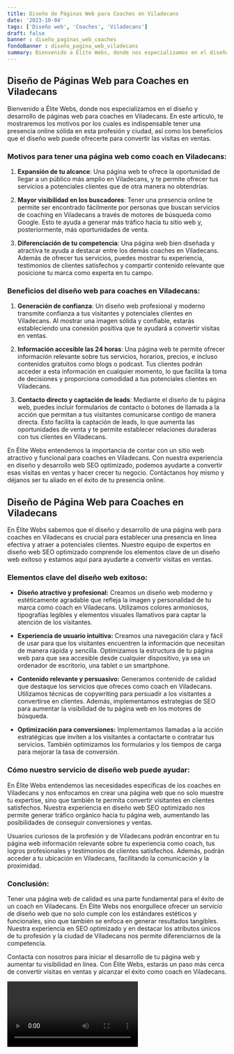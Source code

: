 ```yaml
---
title: Diseño de Páginas Web para Coaches en Viladecans
date: '2023-10-04'
tags: ['Diseño web', 'Coaches', 'Viladecans']
draft: false
banner : diseño_paginas_web_coaches
fondoBanner : diseño_pagina_web_viladecans
summary: Bienvenido a Élite Webs, donde nos especializamos en el diseño y desarrollo de páginas web para coaches en Viladecans. En este artículo, te mostraremos los motivos por los cuales es indispensable tener una presencia online sólida en esta profesión y ciudad, así como los beneficios que el diseño web puede ofrecerte para convertir las visitas en ventas.
---
```


## Diseño de Páginas Web para Coaches en Viladecans

Bienvenido a Élite Webs, donde nos especializamos en el diseño y desarrollo de páginas web para coaches en Viladecans. En este artículo, te mostraremos los motivos por los cuales es indispensable tener una presencia online sólida en esta profesión y ciudad, así como los beneficios que el diseño web puede ofrecerte para convertir las visitas en ventas.

### Motivos para tener una página web como coach en Viladecans:

1. **Expansión de tu alcance**: Una página web te ofrece la oportunidad de llegar a un público más amplio en Viladecans, y te permite ofrecer tus servicios a potenciales clientes que de otra manera no obtendrías.

2. **Mayor visibilidad en los buscadores**: Tener una presencia online te permite ser encontrado fácilmente por personas que buscan servicios de coaching en Viladecans a través de motores de búsqueda como Google. Esto te ayuda a generar más tráfico hacia tu sitio web y, posteriormente, más oportunidades de venta.

3. **Diferenciación de tu competencia**: Una página web bien diseñada y atractiva te ayuda a destacar entre los demás coaches en Viladecans. Además de ofrecer tus servicios, puedes mostrar tu experiencia, testimonios de clientes satisfechos y compartir contenido relevante que posicione tu marca como experta en tu campo.

### Beneficios del diseño web para coaches en Viladecans:

1. **Generación de confianza**: Un diseño web profesional y moderno transmite confianza a tus visitantes y potenciales clientes en Viladecans. Al mostrar una imagen sólida y confiable, estarás estableciendo una conexión positiva que te ayudará a convertir visitas en ventas.

2. **Información accesible las 24 horas**: Una página web te permite ofrecer información relevante sobre tus servicios, horarios, precios, e incluso contenidos gratuitos como blogs o podcast. Tus clientes podrán acceder a esta información en cualquier momento, lo que facilita la toma de decisiones y proporciona comodidad a tus potenciales clientes en Viladecans.

3. **Contacto directo y captación de leads**: Mediante el diseño de tu página web, puedes incluir formularios de contacto o botones de llamada a la acción que permitan a tus visitantes comunicarse contigo de manera directa. Esto facilita la captación de leads, lo que aumenta las oportunidades de venta y te permite establecer relaciones duraderas con tus clientes en Viladecans.

En Élite Webs entendemos la importancia de contar con un sitio web atractivo y funcional para coaches en Viladecans. Con nuestra experiencia en diseño y desarrollo web SEO optimizado, podemos ayudarte a convertir esas visitas en ventas y hacer crecer tu negocio. Contáctanos hoy mismo y déjanos ser tu aliado en el éxito de tu presencia online.

<GifSeo />

<Cta />

## Diseño de Página Web para Coaches en Viladecans

En Élite Webs sabemos que el diseño y desarrollo de una página web para coaches en Viladecans es crucial para establecer una presencia en línea efectiva y atraer a potenciales clientes. Nuestro equipo de expertos en diseño web SEO optimizado comprende los elementos clave de un diseño web exitoso y estamos aquí para ayudarte a convertir visitas en ventas.

### Elementos clave del diseño web exitoso:

- **Diseño atractivo y profesional:** Creamos un diseño web moderno y estéticamente agradable que refleja la imagen y personalidad de tu marca como coach en Viladecans. Utilizamos colores armoniosos, tipografías legibles y elementos visuales llamativos para captar la atención de los visitantes.

- **Experiencia de usuario intuitiva:** Creamos una navegación clara y fácil de usar para que los visitantes encuentren la información que necesitan de manera rápida y sencilla. Optimizamos la estructura de tu página web para que sea accesible desde cualquier dispositivo, ya sea un ordenador de escritorio, una tablet o un smartphone.

- **Contenido relevante y persuasivo:** Generamos contenido de calidad que destaque los servicios que ofreces como coach en Viladecans. Utilizamos técnicas de copywriting para persuadir a los visitantes a convertirse en clientes. Además, implementamos estrategias de SEO para aumentar la visibilidad de tu página web en los motores de búsqueda.

- **Optimización para conversiones:** Implementamos llamadas a la acción estratégicas que inviten a los visitantes a contactarte o contratar tus servicios. También optimizamos los formularios y los tiempos de carga para mejorar la tasa de conversión.

### Cómo nuestro servicio de diseño web puede ayudar:

En Élite Webs entendemos las necesidades específicas de los coaches en Viladecans y nos enfocamos en crear una página web que no solo muestre tu expertise, sino que también te permita convertir visitantes en clientes satisfechos. Nuestra experiencia en diseño web SEO optimizado nos permite generar tráfico orgánico hacia tu página web, aumentando las posibilidades de conseguir conversiones y ventas.

Usuarios curiosos de la profesión y de Viladecans podrán encontrar en tu página web información relevante sobre tu experiencia como coach, tus logros profesionales y testimonios de clientes satisfechos. Además, podrán acceder a tu ubicación en Viladecans, facilitando la comunicación y la proximidad.

### Conclusión:

Tener una página web de calidad es una parte fundamental para el éxito de un coach en Viladecans. En Élite Webs nos enorgullece ofrecer un servicio de diseño web que no solo cumple con los estándares estéticos y funcionales, sino que también se enfoca en generar resultados tangibles. Nuestra experiencia en SEO optimizado y en destacar los atributos únicos de tu profesión y la ciudad de Viladecans nos permite diferenciarnos de la competencia.

Contacta con nosotros para iniciar el desarrollo de tu página web y aumentar tu visibilidad en línea. Con Élite Webs, estarás un paso más cerca de convertir visitas en ventas y alcanzar el éxito como coach en Viladecans.

<Video />

<CtaBot job='Coaches' city='Viladecans'/>

<Gmaps query='Viladecans+españa+maps' />